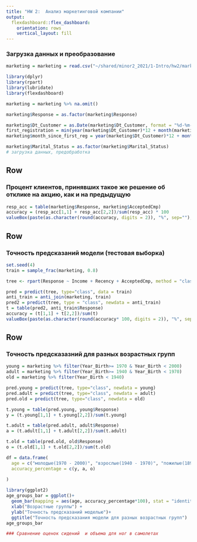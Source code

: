 ---
title: "HW 2:  Анализ маркетинговой компании"
output: 
  flexdashboard::flex_dashboard:
    orientation: rows
    vertical_layout: fill
---

### Загрузка данных и преобразование
```{r setup, include=FALSE}
marketing = marketing = read.csv("~/shared/minor2_2021/1-Intro/hw2/marketing_campaign.csv")

library(dplyr)
library(rpart)
library(lubridate)
library(flexdashboard)

marketing = marketing %>% na.omit()

marketing$Response = as.factor(marketing$Response)

marketing$Dt_Customer = as.Date(marketing$Dt_Customer, format = "%d-%m-%Y")
first_registration = min(year(marketing$Dt_Customer)*12 + month(marketing$Dt_Customer))
marketing$month_since_first_reg = year(marketing$Dt_Customer)*12 + month(marketing$Dt_Customer) - first_registration

marketing$Marital_Status = as.factor(marketing$Marital_Status)
# загрузка данных, предобработка 
```
Row
-----------------------------------------------------------------------

### Процент клиентов, принявших такое же решение об отклике на акцию, как и на предыдущую
```{r}
resp_acc = table(marketing$Response, marketing$AcceptedCmp)
accuracy = (resp_acc[1,1] + resp_acc[2,2])/sum(resp_acc) * 100
valueBox(paste(as.character(round(accuracy, digits = 2)), "%", sep=""), icon = "fas fa-bookmark")
```



Row
-----------------------------------------------------------------------

### Точность предсказаний модели (тестовая выборка)

```{r}
set.seed(4)
train = sample_frac(marketing, 0.8)

tree <- rpart(Response ~ Income + Recency + AcceptedCmp, method = "class", data =train)

pred = predict(tree, type="class", data = train)
anti_train = anti_join(marketing, train)
pred2 = predict(tree, type = "class", newdata = anti_train)
t = table(pred2, anti_train$Response)
accuracy = (t[1,1] + t[2,2])/sum(t)
valueBox(paste(as.character(round(accuracy* 100, digits = 2)), "%", sep=""), icon = "fas fa-bookmark")
```

Row
-----------------------------------------------------------------------

### Точность предсказазний для разных возрастных групп

```{r}
young = marketing %>% filter(Year_Birth>= 1970 & Year_Birth < 2000)
adult = marketing %>% filter(Year_Birth>= 1940 & Year_Birth < 1970)
old = marketing %>% filter(Year_Birth < 1940)

pred.young = predict(tree, type="class", newdata = young)
pred.adult = predict(tree, type="class", newdata = adult)
pred.old = predict(tree, type="class", newdata = old)

t.young = table(pred.young, young$Response)
y = (t.young[1,1] + t.young[2,2])/sum(t.young)

t.adult = table(pred.adult, adult$Response)
a = (t.adult[1,1] + t.adult[2,2])/sum(t.adult)

t.old = table(pred.old, old$Response)
o = (t.old[1,1] + t.old[2,2])/sum(t.old)

df = data.frame(
  age = c("молодые(1970 - 2000)", "взрослые(1940 - 1970)", "пожилые(1893 - 1940)"),
  accuracy_percentage = c(y, a, o)
  
)

library(ggplot2)
age_groups_bar = ggplot()+
  geom_bar(mapping = aes(age, accuracy_percentage*100), stat = "identity", data = df, fill = "chartreuse4") + 
  xlab("Возрастные группы") +
  ylab("Точность предсказаний моделью")+
  ggtitle("Точность предсказания модели для разных возрастных групп")
age_groups_bar

### Сравнение оценок сидений  и объема для ног в самолетах
```


```{r}

```
